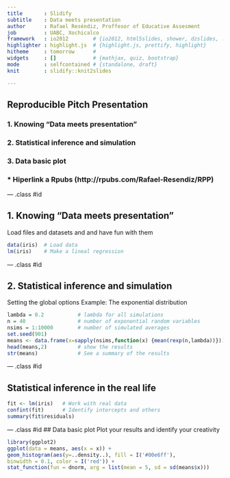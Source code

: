 ```yaml
---
title       : Slidify
subtitle    : Data meets presentation
author      : Rafael Reséndiz, Proffesor of Educative Assesment
job         : UABC, Xochicalco
framework   : io2012        # {io2012, html5slides, shower, dzslides, ...}
highlighter : highlight.js  # {highlight.js, prettify, highlight}
hitheme     : tomorrow      # 
widgets     : []            # {mathjax, quiz, bootstrap}
mode        : selfcontained # {standalone, draft}
knit        : slidify::knit2slides

---
```


## **Reproducible Pitch Presentation**


### 1. Knowing "Data meets presentation"
### 2. Statistical inference and simulation
### 3. Data basic plot
### *  Hiperlink a Rpubs (http://rpubs.com/Rafael-Resendiz/RPP)


--- .class #id 

## 1. Knowing "Data meets presentation"

Load files and datasets and and have fun with them
```r
data(iris)  # Load data
lm(iris)    # Make a lineal regression
```

--- .class #id 


## 2. Statistical inference and simulation
Setting the global options
Example: The exponential distribution
```r
lambda = 0.2           # lambda for all simulations
n = 40                 # number of exponential random variables
nsims = 1:10000        # number of simulated averages
set.seed(901)
means <- data.frame(x=sapply(nsims,function(x) {mean(rexp(n,lambda))})) # necessary means
head(means,2)          # show the results
str(means)             # See a summary of the results
```

--- .class #id 


## Statistical inference in the real life

```r
fit <- lm(iris)   # Work with real data
confint(fit)      # Identify intercepts and others
summary(fit$residuals)
```

--- .class #id 
## Data basic plot
Plot your results and identify your creativity
```r
library(ggplot2)
ggplot(data = means, aes(x = x)) +
geom_histogram(aes(y=..density..), fill = I('#00e6ff'),
binwidth = 0.1, color = I('red')) +
stat_function(fun = dnorm, arg = list(mean = 5, sd = sd(means$x)))
```
